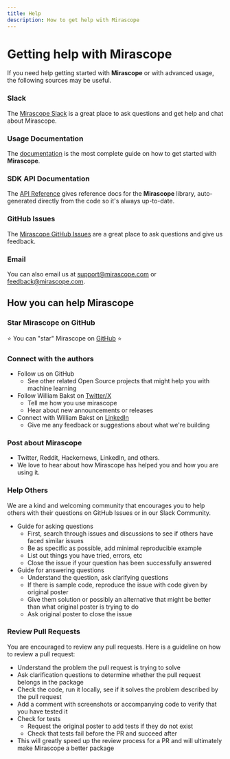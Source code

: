 ```yaml
---
title: Help
description: How to get help with Mirascope
---
```


# Getting help with Mirascope

If you need help getting started with **Mirascope** or with advanced usage, the following sources may be useful.

### Slack

The [Mirascope Slack](https://join.slack.com/t/mirascope-community/shared_invite/zt-2ilqhvmki-FB6LWluInUCkkjYD3oSjNA) is a great place to ask questions and get help and chat about Mirascope.

### Usage Documentation

The [documentation](/docs/mirascope) is the most complete guide on how to get started with **Mirascope**.

### SDK API Documentation

The [API Reference](/docs/mirascope/api) gives reference docs for the **Mirascope** library, auto-generated directly from the code so it's always up-to-date.

### GitHub Issues

The [Mirascope GitHub Issues](https://github.com/Mirascope/mirascope/issues) are a great place to ask questions and give us feedback.

### Email

You can also email us at [support@mirascope.com](mailto:support@mirascope.com) or [feedback@mirascope.com](mailto:feedback@mirascope.com).


## How you can help Mirascope

### Star Mirascope on GitHub

⭐️ You can "star" Mirascope on [GitHub](https://github.com/mirascope/mirascope) ⭐️

### Connect with the authors

-   Follow us on GitHub
    -   See other related Open Source projects that might help you with machine learning
-   Follow William Bakst on [Twitter/X](https://twitter.com/WilliamBakst)
    -   Tell me how you use mirascope
    -   Hear about new announcements or releases
-   Connect with William Bakst on [LinkedIn](https://www.linkedin.com/in/wbakst/)
    -   Give me any feedback or suggestions about what we're building

### Post about Mirascope

-   Twitter, Reddit, Hackernews, LinkedIn, and others.
-   We love to hear about how Mirascope has helped you and how you are using it.

### Help Others

We are a kind and welcoming community that encourages you to help others with their questions on GitHub Issues or in our Slack Community.

-   Guide for asking questions
    -   First, search through issues and discussions to see if others have faced similar issues
    -   Be as specific as possible, add minimal reproducible example
    -   List out things you have tried, errors, etc
    -   Close the issue if your question has been successfully answered
-   Guide for answering questions
    -   Understand the question, ask clarifying questions
    -   If there is sample code, reproduce the issue with code given by original poster
    -   Give them solution or possibly an alternative that might be better than what original poster is trying to do
    -   Ask original poster to close the issue

### Review Pull Requests

You are encouraged to review any pull requests. Here is a guideline on how to review a pull request:

-   Understand the problem the pull request is trying to solve
-   Ask clarification questions to determine whether the pull request belongs in the package
-   Check the code, run it locally, see if it solves the problem described by the pull request
-   Add a comment with screenshots or accompanying code to verify that you have tested it
-   Check for tests
    -   Request the original poster to add tests if they do not exist
    -   Check that tests fail before the PR and succeed after
-   This will greatly speed up the review process for a PR and will ultimately make Mirascope a better package